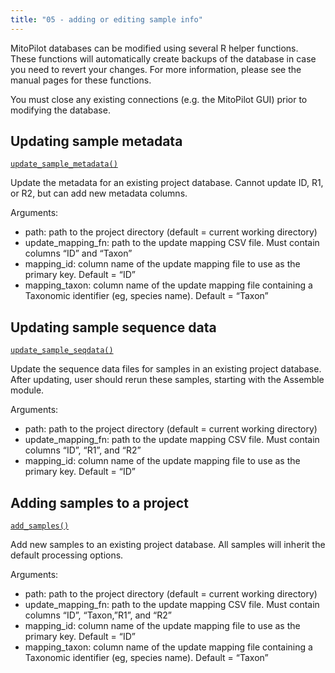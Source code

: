 ```yaml
---
title: "05 - adding or editing sample info"
---
```


MitoPilot databases can be modified using several R helper functions. 
These functions will automatically create backups of the database in case you need to revert your changes. 
For more information, please see the manual pages for these functions.

::: {.callout-important}
You must close any existing connections (e.g. the MitoPilot GUI) prior to modifying the database.
:::

## Updating sample metadata

[`update_sample_metadata()`](https://smithsonian.github.io/MitoPilot/reference/update_sample_metadata.html)

Update the metadata for an existing project database. 
Cannot update ID, R1, or R2, but can add new metadata columns. 

Arguments:

- path: path to the project directory (default = current working directory)
- update_mapping_fn: path to the update mapping CSV file. Must contain columns "ID" and "Taxon"
- mapping_id: column name of the update mapping file to use as the primary key. Default = "ID"
- mapping_taxon: column name of the update mapping file containing a Taxonomic identifier (eg, species name). Default = "Taxon"

## Updating sample sequence data

[`update_sample_seqdata()`](https://smithsonian.github.io/MitoPilot/reference/update_sample_seqdata.html)

Update the sequence data files for samples in an existing project database. 
After updating, user should rerun these samples, starting with the Assemble module. 

Arguments:

- path: path to the project directory (default = current working directory)
- update_mapping_fn: path to the update mapping CSV file. Must contain columns "ID", "R1", and "R2"
- mapping_id: column name of the update mapping file to use as the primary key. Default = "ID"

## Adding samples to a project

[`add_samples()`](https://smithsonian.github.io/MitoPilot/reference/add_samples.html)

Add new samples to an existing project database. All samples will inherit the default processing options. 

Arguments:

- path: path to the project directory (default = current working directory)
- update_mapping_fn: path to the update mapping CSV file. Must contain columns "ID", "Taxon, "R1", and "R2"
- mapping_id: column name of the update mapping file to use as the primary key. Default = "ID"
- mapping_taxon: column name of the update mapping file containing a Taxonomic identifier (eg, species name). Default = "Taxon"


